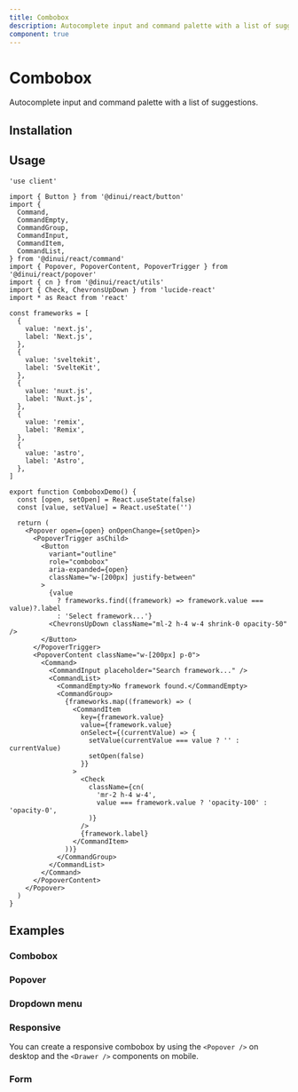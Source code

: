 ```yaml
---
title: Combobox
description: Autocomplete input and command palette with a list of suggestions.
component: true
---
```


# Combobox

Autocomplete input and command palette with a list of suggestions.


<Example path="ui/combobox-demo" />

## Installation


<InstallationGuide path="ui/combobox" />

## Usage

```tsx
'use client'

import { Button } from '@dinui/react/button'
import {
  Command,
  CommandEmpty,
  CommandGroup,
  CommandInput,
  CommandItem,
  CommandList,
} from '@dinui/react/command'
import { Popover, PopoverContent, PopoverTrigger } from '@dinui/react/popover'
import { cn } from '@dinui/react/utils'
import { Check, ChevronsUpDown } from 'lucide-react'
import * as React from 'react'

const frameworks = [
  {
    value: 'next.js',
    label: 'Next.js',
  },
  {
    value: 'sveltekit',
    label: 'SvelteKit',
  },
  {
    value: 'nuxt.js',
    label: 'Nuxt.js',
  },
  {
    value: 'remix',
    label: 'Remix',
  },
  {
    value: 'astro',
    label: 'Astro',
  },
]

export function ComboboxDemo() {
  const [open, setOpen] = React.useState(false)
  const [value, setValue] = React.useState('')

  return (
    <Popover open={open} onOpenChange={setOpen}>
      <PopoverTrigger asChild>
        <Button
          variant="outline"
          role="combobox"
          aria-expanded={open}
          className="w-[200px] justify-between"
        >
          {value
            ? frameworks.find((framework) => framework.value === value)?.label
            : 'Select framework...'}
          <ChevronsUpDown className="ml-2 h-4 w-4 shrink-0 opacity-50" />
        </Button>
      </PopoverTrigger>
      <PopoverContent className="w-[200px] p-0">
        <Command>
          <CommandInput placeholder="Search framework..." />
          <CommandList>
            <CommandEmpty>No framework found.</CommandEmpty>
            <CommandGroup>
              {frameworks.map((framework) => (
                <CommandItem
                  key={framework.value}
                  value={framework.value}
                  onSelect={(currentValue) => {
                    setValue(currentValue === value ? '' : currentValue)
                    setOpen(false)
                  }}
                >
                  <Check
                    className={cn(
                      'mr-2 h-4 w-4',
                      value === framework.value ? 'opacity-100' : 'opacity-0',
                    )}
                  />
                  {framework.label}
                </CommandItem>
              ))}
            </CommandGroup>
          </CommandList>
        </Command>
      </PopoverContent>
    </Popover>
  )
}
```

## Examples

### Combobox

<Example path="ui/combobox-demo" />

### Popover

<Example path="ui/combobox-popover" />

### Dropdown menu

<Example path="ui/combobox-dropdown-menu" />

### Responsive

You can create a responsive combobox by using the `<Popover />` on desktop and the `<Drawer />` components on mobile.

<Example path="ui/combobox-responsive" />

### Form

<Example path="ui/combobox-form" />
